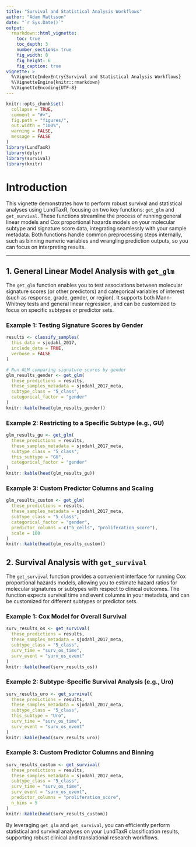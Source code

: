 ```yaml
---
title: "Survival and Statistical Analysis Workflows"
author: "Adam Mattsson"
date: "`r Sys.Date()`"
output:
  rmarkdown::html_vignette:
    toc: true
    toc_depth: 3
    number_sections: true
    fig_width: 8
    fig_height: 6
    fig_caption: true
vignette: >
  %\VignetteIndexEntry{Survival and Statistical Analysis Workflows}
  %\VignetteEngine{knitr::rmarkdown}
  %\VignetteEncoding{UTF-8}
---
```


```r
knitr::opts_chunk$set(
  collapse = TRUE,
  comment = "#>",
  fig.path = "figures/",
  out.width = "100%",
  warning = FALSE,
  message = FALSE
)
library(LundTaxR)
library(dplyr)
library(survival)
library(knitr)
```

# Introduction

This vignette demonstrates how to perform robust survival and statistical analyses using LundTaxR, focusing on two key functions: `get_glm` and `get_survival`. These functions streamline the process of running general linear models and Cox proportional hazards models on your molecular subtype and signature score data, integrating seamlessly with your sample metadata. Both functions handle common preprocessing steps internally, such as binning numeric variables and wrangling prediction outputs, so you can focus on interpreting results.

---

## 1. General Linear Model Analysis with `get_glm`

The `get_glm` function enables you to test associations between molecular signature scores (or other predictors) and categorical variables of interest (such as response, grade, gender, or region). It supports both Mann-Whitney tests and general linear regression, and can be customized to focus on specific subtypes or predictor sets.

### Example 1: Testing Signature Scores by Gender

```r
results <- classify_samples(
  this_data = sjodahl_2017,
  include_data = TRUE,
  verbose = FALSE
)

# Run GLM comparing signature scores by gender
glm_results_gender <- get_glm(
  these_predictions = results,
  these_samples_metadata = sjodahl_2017_meta,
  subtype_class = "5_class",
  categorical_factor = "gender"
)
knitr::kable(head(glm_results_gender))
```

### Example 2: Restricting to a Specific Subtype (e.g., GU)

```r
glm_results_gu <- get_glm(
  these_predictions = results,
  these_samples_metadata = sjodahl_2017_meta,
  subtype_class = "5_class",
  this_subtype = "GU",
  categorical_factor = "gender"
)
knitr::kable(head(glm_results_gu))
```

### Example 3: Custom Predictor Columns and Scaling

```r
glm_results_custom <- get_glm(
  these_predictions = results,
  these_samples_metadata = sjodahl_2017_meta,
  subtype_class = "5_class",
  categorical_factor = "gender",
  predictor_columns = c("b_cells", "proliferation_score"),
  scale = 100
)
knitr::kable(head(glm_results_custom))
```

## 2. Survival Analysis with `get_survival`

The `get_survival` function provides a convenient interface for running Cox proportional hazards models, allowing you to estimate hazard ratios for molecular signatures or subtypes with respect to clinical outcomes. The function expects survival time and event columns in your metadata, and can be customized for different subtypes or predictor sets.

### Example 1: Cox Model for Overall Survival

```r
surv_results_os <- get_survival(
  these_predictions = results,
  these_samples_metadata = sjodahl_2017_meta,
  subtype_class = "5_class",
  surv_time = "surv_os_time",
  surv_event = "surv_os_event"
)
knitr::kable(head(surv_results_os))
```

### Example 2: Subtype-Specific Survival Analysis (e.g., Uro)

```r
surv_results_uro <- get_survival(
  these_predictions = results,
  these_samples_metadata = sjodahl_2017_meta,
  subtype_class = "5_class",
  this_subtype = "Uro",
  surv_time = "surv_os_time",
  surv_event = "surv_os_event"
)
knitr::kable(head(surv_results_uro))
```

### Example 3: Custom Predictor Columns and Binning

```r
surv_results_custom <- get_survival(
  these_predictions = results,
  these_samples_metadata = sjodahl_2017_meta,
  subtype_class = "5_class",
  surv_time = "surv_os_time",
  surv_event = "surv_os_event",
  predictor_columns = "proliferation_score",
  n_bins = 5
)
knitr::kable(head(surv_results_custom))
```


By leveraging `get_glm` and `get_survival`, you can efficiently perform statistical and survival analyses on your LundTaxR classification results, supporting robust clinical and translational research workflows.

